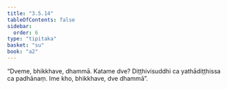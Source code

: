 ```yaml
---
title: "3.5.14"
tableOfContents: false
sidebar:
  order: 6
type: "tipitaka"
basket: "su"
book: "a2"
---
```



<DynamicBreadcrumb />

<Division number="177" book="a2">

<Paragraph number="270" book="a2">
“Dveme, bhikkhave, dhammā. Katame dve? Diṭṭhivisuddhi ca yathādiṭṭhissa ca padhānaṃ. Ime kho, bhikkhave, dve dhammā”.
</Paragraph>
</Division>